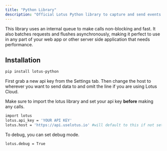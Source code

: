 ```yaml
---
title: "Python Library"
description: "Official Lotus Python library to capture and send events to any Lotus instance (self-hosted or cloud)."
---
```


This library uses an internal queue to make calls non-blocking and fast. It also
batches requests and flushes asynchronously, making it perfect to use in any
part of your web app or other server side application that needs performance.

## Installation

```bash
pip install lotus-python
```

First grab a new api key from the Settings tab. Then change the host to wherever
you want to send data to and omit the line if you are using Lotus Cloud.

Make sure to import the lotus library and set your api key **before** making any
calls.

```bash
import lotus
lotus.api_key = 'YOUR API KEY'
lotus.host = 'https://api.uselotus.io' #will default to this if not set
```

To debug, you can set debug mode.

```bash
lotus.debug = True
```
